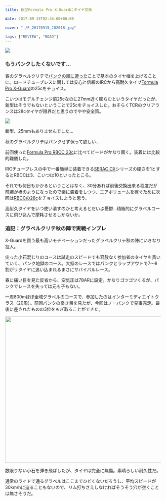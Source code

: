 ---
title: 新型Formula Pro X-Guardにタイヤ交換

date: 2017-09-15T02:36:00+00:00

cover: "./P_20170915_202018.jpg"

tags: ["REVIEW", "ROAD"]
---

![ ](./P_20170915_202018.jpg)

### もうパンクしたくないです…

春のグラベルクリテで<a href="/2017/05/2017.html" target="_blank" rel="noopener">パンクの嵐に遭った</a>ことで基本のタイヤ幅を上げることに。ロードチューブレスに関しては安心と信頼のIRCから高耐久タイプ<a href="http://amzn.to/2fohzsh" target="_blank" rel="noopener">Formula Pro X-Guard</a>の25cをチョイス。

こいつはモデルチェンジ前25cなのに27mm近く膨らむというタイヤだったが、新型はそうでもないということで25cをチョイスした。おそらくTCRのクリアランスは28cタイヤが限界だと思うのでやや安全策。

![ ](./P_20170915_202058.jpg)

新型、25mmもありませんでした…

秋のグラベルクリテはパンクせず保って欲しい…

前回使った<a href="http://amzn.to/2ycgwTI" target="_blank" rel="noopener">Formula Pro RBCC 23c</a>に比べてビードがかなり固く。装着には比較的難儀した。

IRCチューブレスの中で一番簡単に装着できる<a href="http://amzn.to/2ybpjFz" target="_blank" rel="noopener">SERAC CX</a>シリーズの硬さを1とするとRBCCは3、こいつは10といったところ。

それでも何日もかかるということはなく、30分あれば前後交換出来る程度だが前腕が棒のようになったので楽に装着をしつつ、エアボリュームを稼ぐために次回は<a href="http://amzn.to/2ybj057" target="_blank" rel="noopener">RBCCの28c</a>をチョイスしようと思う。

高耐久タイヤをいつ使い潰すのかと考えるとだいぶ憂鬱…積極的にグラベルコースに飛び込んで摩耗させるしかないか。

### 追記：グラベルクリテ秋の陣で実戦インプレ

X-Guardを買う最も高いモチベーションだったグラベルクリテ秋の陣にいきなり投入。

尖った小石混じりのコースは試走のスピードでも容赦なく参加者のタイヤを貫いていく、パンク地獄のコース。大抵のレースではパンクとラップアウトで7〜8割がリタイヤに追い込まれるまさにサバイバルレース。

春に痛い目を見た反省から、空気圧は7BARに設定。かなりゴツゴツくるが、パンクでレースを失っては元も子もない。

一周800mほぼ全域グラベルのコースで、参加したのはインターミディエイトクラス（20周）。前回パンクの憂き目を見たが、今回はノーパンクで見事完走。最後に差されたものの3位をもぎ取ることができた。

<img
  class="aligncenter size-large wp-image-750"
  src="./P_20170924_122957.jpg"
  alt=""
  width="840"
  height="473"
/>

数限りない小石を弾き飛ばしたが、タイヤは完全に無傷。素晴らしい耐久性だ。

通常のライドで通るグラベルはここまでひどくないだろうし、平均スピードが30km/hに迫ることもないので、リム打ちさえしなければそうそう穴が空くことは無さそうだ。

<LinkBox isAmazonLink url="https://www.amazon.co.jp/dp/B01DOZEV02/" />
